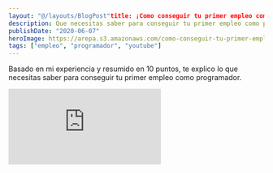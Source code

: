 ```yaml
---
layout: "@/layouts/BlogPost"title: ¡Como conseguir tu primer empleo como programador!
description: Que necesitas saber para conseguir tu primer empleo como programador.
publishDate: "2020-06-07"
heroImage: https://arepa.s3.amazonaws.com/como-conseguir-tu-primer-empleo-como-programador.jpg
tags: ["empleo", "programador", "youtube"]
---
```


Basado en mi experiencia y resumido en 10 puntos, te explico lo que necesitas saber para conseguir tu primer empleo como programador.

<div className="video-wrapper">
	<iframe
		src="https://www.youtube.com/embed/J4WMkPVqsRc"
		title="YouTube video player"
		frameborder="0"
		allow="accelerometer; autoplay; clipboard-write; encrypted-media; gyroscope; picture-in-picture"
		allowfullscreen
	></iframe>
</div>
